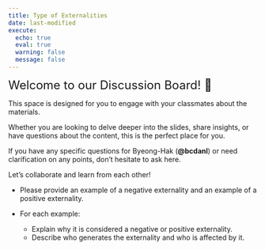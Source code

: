 ```yaml
---
title: Type of Externalities
date: last-modified
execute: 
  echo: true
  eval: true
  warning: false
  message: false
---
```


<font size = "5">Welcome to our Discussion Board! 👋 </font>


This space is designed for you to engage with your classmates about the materials.

Whether you are looking to delve deeper into the slides, share insights, or have questions about the content, this is the perfect place for you.

If you have any specific questions for Byeong-Hak (**@bcdanl**) or need clarification on any points, don't hesitate to ask here. 

Let's collaborate and learn from each other!



- Please provide an example of a negative externality and an example of a positive externality.

- For each example:
  - Explain why it is considered a negative or positive externality.
  - Describe who generates the externality and who is affected by it.
